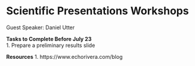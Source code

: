 # Scientific Presentations Workshops      

Guest Speaker: Daniel Utter 

__Tasks to Complete Before July 23__     
1. Prepare a preliminary results slide

__Resources__
1. https://www.echorivera.com/blog    
